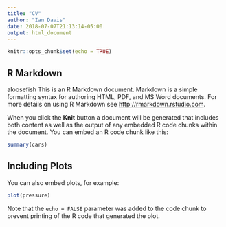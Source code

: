 ```yaml
---
title: "CV"
author: "Ian Davis"
date: 2018-07-07T21:13:14-05:00
output: html_document
---
```


```r
knitr::opts_chunk$set(echo = TRUE)
```

## R Markdown

aloosefish
This is an R Markdown document. Markdown is a simple formatting syntax for authoring HTML, PDF, and MS Word documents. For more details on using R Markdown see <http://rmarkdown.rstudio.com>.

When you click the **Knit** button a document will be generated that includes both content as well as the output of any embedded R code chunks within the document. You can embed an R code chunk like this:

```r
summary(cars)
```

## Including Plots

You can also embed plots, for example:

```r
plot(pressure)
```

Note that the `echo = FALSE` parameter was added to the code chunk to prevent printing of the R code that generated the plot.
